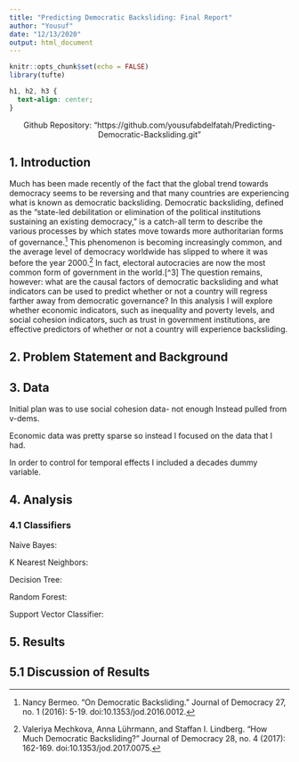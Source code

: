 ```yaml
---
title: "Predicting Democratic Backsliding: Final Report"
author: "Yousuf"
date: "12/13/2020"
output: html_document
---
```


```r
knitr::opts_chunk$set(echo = FALSE)
library(tufte)
```

```css
h1, h2, h3 {
  text-align: center;
}
```

<center> Github Repository: "https://github.com/yousufabdelfatah/Predicting-Democratic-Backsliding.git" </center>


## 1. Introduction

Much has been made recently of the fact that the global trend towards democracy seems to be reversing and that many countries are experiencing what is known as democratic backsliding. Democratic backsliding, defined as the "state-led debilitation or elimination of the political institutions sustaining an existing democracy," is a catch-all term to describe the various processes by which states move towards more authoritarian forms of governance.[^1] This phenomenon is becoming increasingly common, and the average level of democracy worldwide has slipped to where it was before the year 2000.[^2] In fact, electoral autocracies are now the most common form of government in the world.[^3] The question remains, however: what are the causal factors of democratic backsliding and what indicators can be used to predict whether or not a country will regress farther away from democratic governance? In this analysis I will explore whether economic indicators, such as inequality and poverty levels, and social cohesion indicators, such as trust in government institutions, are effective predictors of whether or not a country will experience backsliding.

## 2. Problem Statement and Background


## 3. Data

Initial plan was to use social cohesion data- not enough
Instead pulled from v-dems.

Economic data was pretty sparse so instead I focused on the data that I had. 

In order to control for temporal effects I included a decades dummy variable. 

## 4. Analysis

### 4.1 Classifiers

Naive Bayes:

K Nearest Neighbors:

Decision Tree:

Random Forest:

Support Vector Classifier: 

## 5. Results


## 5.1 Discussion of Results






[^1]: Nancy Bermeo. "On Democratic Backsliding." Journal of Democracy 27, no. 1 (2016): 5-19. doi:10.1353/jod.2016.0012.
[^2]: Valeriya Mechkova, Anna Lührmann, and Staffan I. Lindberg. "How Much Democratic Backsliding?" Journal of Democracy 28, no. 4 (2017): 162-169. doi:10.1353/jod.2017.0075.